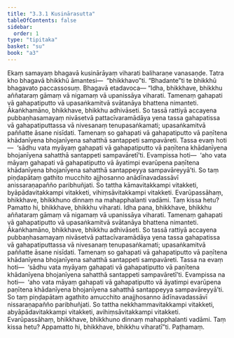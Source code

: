 ```yaml
---
title: "3.3.1 Kusinārasutta"
tableOfContents: false
sidebar:
  order: 1
type: "tipitaka"
basket: "su"
book: "a3"
---
```



<DynamicBreadcrumb />

<Division number="124" book="a3" bookNo="15" page="277">

<Paragraph number="961" book="a3">
Ekaṃ samayaṃ bhagavā kusinārāyaṃ viharati baliharaṇe vanasaṇḍe. Tatra kho bhagavā bhikkhū āmantesi—  “bhikkhavo”ti. “Bhadante”ti te bhikkhū bhagavato paccassosuṃ. Bhagavā etadavoca—
</Paragraph>

<Paragraph number="962" book="a3">
“Idha, bhikkhave, bhikkhu aññataraṃ gāmaṃ vā nigamaṃ vā upanissāya viharati. Tamenaṃ gahapati vā gahapatiputto vā upasaṅkamitvā svātanāya bhattena nimanteti. Ākaṅkhamāno, bhikkhave, bhikkhu adhivāseti. So tassā rattiyā accayena pubbaṇhasamayaṃ nivāsetvā pattacīvaramādāya yena tassa gahapatissa vā gahapatiputtassa vā nivesanaṃ tenupasaṅkamati; upasaṅkamitvā paññatte āsane nisīdati. Tamenaṃ so gahapati vā gahapatiputto vā paṇītena khādanīyena bhojanīyena sahatthā santappeti sampavāreti.
</Paragraph>

<Paragraph number="963" book="a3">
Tassa evaṃ hoti—  ‘sādhu vata myāyaṃ gahapati vā gahapatiputto vā paṇītena khādanīyena bhojanīyena sahatthā santappeti sampavāretī’ti. Evampissa hoti—  ‘aho vata māyaṃ gahapati vā gahapatiputto vā āyatimpi evarūpena paṇītena khādanīyena bhojanīyena sahatthā santappeyya sampavāreyyā’ti. So taṃ piṇḍapātaṃ gathito mucchito ajjhosanno anādīnavadassāvī anissaraṇapañño paribhuñjati. So tattha kāmavitakkampi vitakketi, byāpādavitakkampi vitakketi, vihiṃsāvitakkampi vitakketi. Evarūpassāhaṃ, bhikkhave, bhikkhuno dinnaṃ na mahapphalanti vadāmi. Taṃ kissa hetu? Pamatto hi, bhikkhave, bhikkhu viharati.
</Paragraph>

<Paragraph number="964" book="a3">
Idha pana, bhikkhave, bhikkhu aññataraṃ gāmaṃ vā nigamaṃ vā upanissāya viharati. Tamenaṃ gahapati vā gahapatiputto vā upasaṅkamitvā svātanāya bhattena nimanteti. Ākaṅkhamāno, bhikkhave, bhikkhu adhivāseti. So tassā rattiyā accayena pubbaṇhasamayaṃ nivāsetvā pattacīvaramādāya yena tassa gahapatissa vā gahapatiputtassa vā nivesanaṃ tenupasaṅkamati; upasaṅkamitvā paññatte āsane nisīdati. Tamenaṃ so gahapati vā gahapatiputto vā paṇītena khādanīyena bhojanīyena sahatthā santappeti sampavāreti.
</Paragraph>

<Paragraph number="965" book="a3">
Tassa na evaṃ hoti—  ‘sādhu vata myāyaṃ gahapati vā gahapatiputto vā paṇītena khādanīyena bhojanīyena sahatthā santappeti sampavāretī’ti. Evampissa na hoti—  ‘aho vata māyaṃ gahapati vā gahapatiputto vā āyatimpi evarūpena paṇītena khādanīyena bhojanīyena sahatthā santappeyya sampavāreyyā’ti. So taṃ piṇḍapātaṃ agathito amucchito anajjhosanno ādīnavadassāvī nissaraṇapañño paribhuñjati. So tattha nekkhammavitakkampi vitakketi, abyāpādavitakkampi vitakketi, avihiṃsāvitakkampi vitakketi. Evarūpassāhaṃ, bhikkhave, bhikkhuno dinnaṃ mahapphalanti vadāmi. Taṃ kissa hetu? Appamatto hi, bhikkhave, bhikkhu viharatī”ti.

</Paragraph>
</Division>

<Paragraph number="966" type="center" book="a3">
Paṭhamaṃ.
</Paragraph>